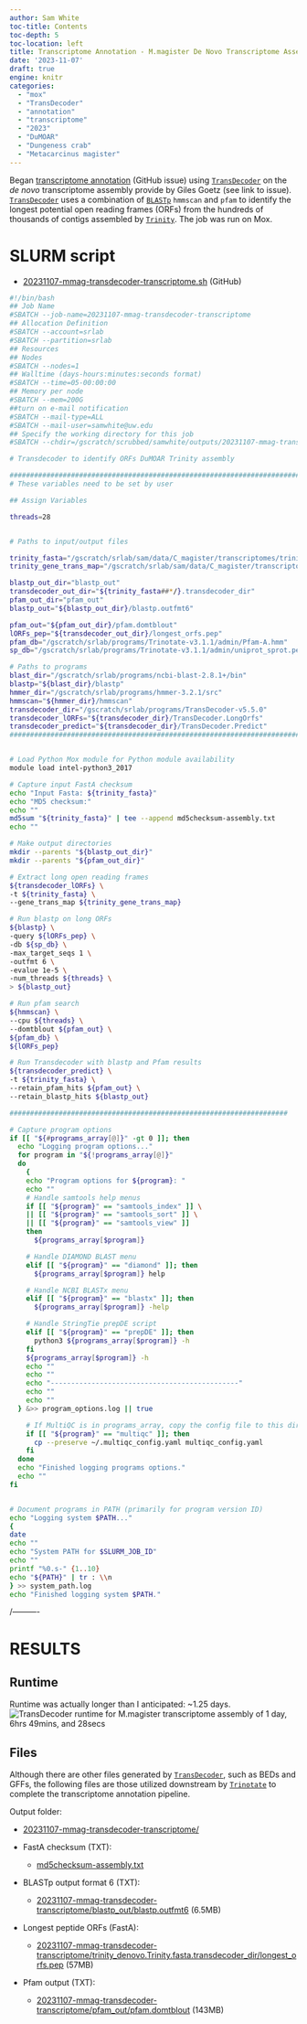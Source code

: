 ```yaml
---
author: Sam White
toc-title: Contents
toc-depth: 5
toc-location: left
title: Transcriptome Annotation - M.magister De Novo Transcriptome Assembly for DuMOAR Project Using TransDecoder on Mox
date: '2023-11-07'
draft: true
engine: knitr
categories: 
  - "mox"
  - "TransDecoder"
  - "annotation"
  - "transcriptome"
  - "2023"
  - "DuMOAR"
  - "Dungeness crab"
  - "Metacarcinus magister"
---
```

Began [transcriptome annotation](https://github.com/laurahspencer/DuMOAR/issues/44) (GitHub issue) using [`TransDecoder`](https://https://github.com/TransDecoder/TransDecoder/wiki.com/Trinotate/Trinotate/wiki) on the _de novo_ transcriptome assembly provide by Giles Goetz (see link to issue). [`TransDecoder`](https://github.com/TransDecoder/TransDecoder/wiki.com/Trinotate/Trinotate/wiki) uses a combination of [`BLASTp`](https://www.ncbi.nlm.nih.gov/books/NBK279690/) `hmmscan` and `pfam` to identify the longest potential open reading frames (ORFs) from the hundreds of thousands of contigs assembled by [`Trinity`](https://github.com/trinityrnaseq/trinityrnaseq/wiki). The job was run on Mox.

# SLURM script

- [20231107-mmag-transdecoder-transcriptome.sh](https://github.com/RobertsLab/sams-notebook/blob/master/sbatch_scripts/20231107-mmag-transdecoder-transcriptome.sh) (GitHub)

```bash
#!/bin/bash
## Job Name
#SBATCH --job-name=20231107-mmag-transdecoder-transcriptome
## Allocation Definition
#SBATCH --account=srlab
#SBATCH --partition=srlab
## Resources
## Nodes
#SBATCH --nodes=1
## Walltime (days-hours:minutes:seconds format)
#SBATCH --time=05-00:00:00
## Memory per node
#SBATCH --mem=200G
##turn on e-mail notification
#SBATCH --mail-type=ALL
#SBATCH --mail-user=samwhite@uw.edu
## Specify the working directory for this job
#SBATCH --chdir=/gscratch/scrubbed/samwhite/outputs/20231107-mmag-transdecoder-transcriptome

# Transdecoder to identify ORFs DuMOAR Trinity assembly

###################################################################################
# These variables need to be set by user

## Assign Variables

threads=28


# Paths to input/output files

trinity_fasta="/gscratch/srlab/sam/data/C_magister/transcriptomes/trinity_denovo.Trinity.fasta"
trinity_gene_trans_map="/gscratch/srlab/sam/data/C_magister/transcriptomes/trinity_denovo.Trinity.fasta.gene_trans_map"

blastp_out_dir="blastp_out"
transdecoder_out_dir="${trinity_fasta##*/}.transdecoder_dir"
pfam_out_dir="pfam_out"
blastp_out="${blastp_out_dir}/blastp.outfmt6"

pfam_out="${pfam_out_dir}/pfam.domtblout"
lORFs_pep="${transdecoder_out_dir}/longest_orfs.pep"
pfam_db="/gscratch/srlab/programs/Trinotate-v3.1.1/admin/Pfam-A.hmm"
sp_db="/gscratch/srlab/programs/Trinotate-v3.1.1/admin/uniprot_sprot.pep"

# Paths to programs
blast_dir="/gscratch/srlab/programs/ncbi-blast-2.8.1+/bin"
blastp="${blast_dir}/blastp"
hmmer_dir="/gscratch/srlab/programs/hmmer-3.2.1/src"
hmmscan="${hmmer_dir}/hmmscan"
transdecoder_dir="/gscratch/srlab/programs/TransDecoder-v5.5.0"
transdecoder_lORFs="${transdecoder_dir}/TransDecoder.LongOrfs"
transdecoder_predict="${transdecoder_dir}/TransDecoder.Predict"
###################################################################################


# Load Python Mox module for Python module availability
module load intel-python3_2017

# Capture input FastA checksum
echo "Input Fasta: ${trinity_fasta}"
echo "MD5 checksum:"
echo ""
md5sum "${trinity_fasta}" | tee --append md5checksum-assembly.txt
echo ""

# Make output directories
mkdir --parents "${blastp_out_dir}"
mkdir --parents "${pfam_out_dir}"

# Extract long open reading frames
${transdecoder_lORFs} \
-t ${trinity_fasta} \
--gene_trans_map ${trinity_gene_trans_map}

# Run blastp on long ORFs
${blastp} \
-query ${lORFs_pep} \
-db ${sp_db} \
-max_target_seqs 1 \
-outfmt 6 \
-evalue 1e-5 \
-num_threads ${threads} \
> ${blastp_out}

# Run pfam search
${hmmscan} \
--cpu ${threads} \
--domtblout ${pfam_out} \
${pfam_db} \
${lORFs_pep}

# Run Transdecoder with blastp and Pfam results
${transdecoder_predict} \
-t ${trinity_fasta} \
--retain_pfam_hits ${pfam_out} \
--retain_blastp_hits ${blastp_out}

####################################################################

# Capture program options
if [[ "${#programs_array[@]}" -gt 0 ]]; then
  echo "Logging program options..."
  for program in "${!programs_array[@]}"
  do
    {
    echo "Program options for ${program}: "
    echo ""
    # Handle samtools help menus
    if [[ "${program}" == "samtools_index" ]] \
    || [[ "${program}" == "samtools_sort" ]] \
    || [[ "${program}" == "samtools_view" ]]
    then
      ${programs_array[$program]}

    # Handle DIAMOND BLAST menu
    elif [[ "${program}" == "diamond" ]]; then
      ${programs_array[$program]} help

    # Handle NCBI BLASTx menu
    elif [[ "${program}" == "blastx" ]]; then
      ${programs_array[$program]} -help

    # Handle StringTie prepDE script
    elif [[ "${program}" == "prepDE" ]]; then
      python3 ${programs_array[$program]} -h
    fi
    ${programs_array[$program]} -h
    echo ""
    echo ""
    echo "----------------------------------------------"
    echo ""
    echo ""
  } &>> program_options.log || true

    # If MultiQC is in programs_array, copy the config file to this directory.
    if [[ "${program}" == "multiqc" ]]; then
      cp --preserve ~/.multiqc_config.yaml multiqc_config.yaml
    fi
  done
  echo "Finished logging programs options."
  echo ""
fi


# Document programs in PATH (primarily for program version ID)
echo "Logging system $PATH..."
{
date
echo ""
echo "System PATH for $SLURM_JOB_ID"
echo ""
printf "%0.s-" {1..10}
echo "${PATH}" | tr : \\n
} >> system_path.log
echo "Finished logging system $PATH."
```
/----------

# RESULTS

## Runtime

Runtime was actually longer than I anticipated: ~1.25 days.
![TransDecoder runtime for M.magister transcriptome assembly of 1 day, 6hrs 49mins, and 28secs](20231107-mmag-transdecoder-transcriptome-runtime.png)

## Files

Although there are other files generated by [`TransDecoder`](https://https://github.com/TransDecoder/TransDecoder/wiki.com/Trinotate/Trinotate/wiki), such as BEDs and GFFs, the following files are those utilized downstream by [`Trinotate`](https://github.com/Trinotate/Trinotate/wiki) to complete the transcriptome annotation pipeline.

Output folder:

- [20231107-mmag-transdecoder-transcriptome/](https://gannet.fish.washington.edu/Atumefaciens/20231107-mmag-transdecoder-transcriptome/)

 - FastA checksum (TXT):

    - [md5checksum-assembly.txt](https://gannet.fish.washington.edu/Atumefaciens/20231107-mmag-transdecoder-transcriptome/md5checksum-assembly.txt)

  - BLASTp output format 6 (TXT):

    - [20231107-mmag-transdecoder-transcriptome/blastp_out/blastp.outfmt6](https://gannet.fish.washington.edu/Atumefaciens/20231107-mmag-transdecoder-transcriptome/blastp_out/blastp.outfmt6) (6.5MB)

  - Longest peptide ORFs (FastA):

    - [20231107-mmag-transdecoder-transcriptome/trinity_denovo.Trinity.fasta.transdecoder_dir/longest_orfs.pep](https://gannet.fish.washington.edu/Atumefaciens/20231107-mmag-transdecoder-transcriptome/trinity_denovo.Trinity.fasta.transdecoder_dir/longest_orfs.pep) (57MB)

  - Pfam output (TXT):

    - [20231107-mmag-transdecoder-transcriptome/pfam_out/pfam.domtblout](https://gannet.fish.washington.edu/Atumefaciens/20231107-mmag-transdecoder-transcriptome/pfam_out/pfam.domtblout) (143MB)

